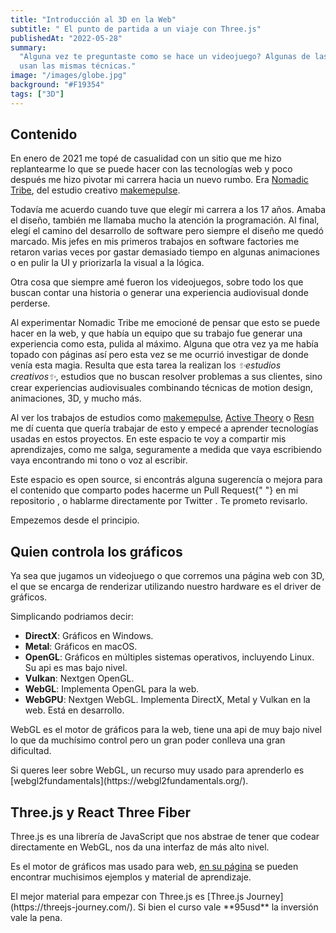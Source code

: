 ```yaml
---
title: "Introducción al 3D en la Web"
subtitle: " El punto de partida a un viaje con Three.js"
publishedAt: "2022-05-28"
summary:
  "Alguna vez te preguntaste como se hace un videojuego? Algunas de las webs que mas impresionan
  usan las mismas técnicas."
image: "/images/globe.jpg"
background: "#F19354"
tags: ["3D"]
---
```


## Contenido

En enero de 2021 me topé de casualidad con un sitio que me hizo replantearme lo que se puede hacer
con las tecnologías web y poco después me hizo pivotar mi carrera hacia un nuevo rumbo. Era
[Nomadic Tribe](https://2019.makemepulse.com/), del estudio creativo
[makemepulse](https://www.makemepulse.com/).

<Figure figcaption="Nomadic Tribe, por Makemepulse">
  <source src="https://i.gyazo.com/f5e0dbc46a5ec4b60d4d82284118e432.mp4" type="video/mp4" />
</Figure>

Todavía me acuerdo cuando tuve que elegír mi carrera a los 17 años. Amaba el diseño, también me
llamaba mucho la atención la programación. Al final, elegí el camino del desarrollo de software pero
siempre el diseño me quedó marcado. Mis jefes en mis primeros trabajos en software factories me
retaron varias veces por gastar demasiado tiempo en algunas animaciones o en pulir la UI y
priorizarla la visual a la lógica.

Otra cosa que siempre amé fueron los videojuegos, sobre todo los que buscan contar una historia o
generar una experiencia audiovisual donde perderse.

Al experimentar Nomadic Tribe me emocioné de pensar que esto se puede hacer en la web, y que había
un equipo que su trabajo fue generar una experiencia como esta, pulida al máximo. Alguna que otra
vez ya me había topado con páginas así pero esta vez se me ocurrió investigar de donde venía esta
magia. Resulta que esta tarea la realizan los _✨estudios creativos✨_, estudios que no buscan
resolver problemas a sus clientes, sino crear experiencias audiovisuales combinando técnicas de
motion design, animaciones, 3D, y mucho más.

Al ver los trabajos de estudios como [makemepulse](https://www.makemepulse.com/),
[Active Theory](https://activetheory.net/) o [Resn](https://resn.co.nz/) me dí cuenta que quería
trabajar de esto y empecé a aprender tecnologías usadas en estos proyectos. En este espacio te voy a
compartir mis aprendizajes, como me salga, seguramente a medida que vaya escribiendo vaya
encontrando mi tono o voz al escribir.

<SideNote variant="disclaimer">
  Este espacio es open source, si encontrás alguna sugerencía o mejora para el contenido que
  comparto podes hacerme un Pull Request{" "}
  <Link href="https://github.com/emaLorenzo/emalorenzo.com" variant="repo">
    en mi repositorio
  </Link>
  , o hablarme directamente por <Link href="https://twitter.com/emalorenzo_" variant="twitter">
    Twitter
  </Link>. Te prometo revisarlo.
</SideNote>

Empezemos desde el principio.

## Quien controla los gráficos

Ya sea que jugamos un videojuego o que corremos una página web con 3D, el que se encarga de
renderizar utilizando nuestro hardware es el driver de gráficos.

Simplicando podriamos decir:

- **DirectX**: Gráficos en Windows.
- **Metal**: Gráficos en macOS.
- **OpenGL**: Gráficos en múltiples sistemas operativos, incluyendo Linux. Su api es mas bajo nivel.
- **Vulkan**: Nextgen OpenGL.
- **WebGL**: Implementa OpenGL para la web.
- **WebGPU**: Nextgen WebGL. Implementa DirectX, Metal y Vulkan en la web. Está en desarrollo.

WebGL es el motor de gráficos para la web, tiene una api de muy bajo nivel lo que da muchísimo
control pero un gran poder conlleva una gran dificultad.

<SideNote>
  Si queres leer sobre WebGL, un recurso muy usado para aprenderlo es
  [webgl2fundamentals](https://webgl2fundamentals.org/).
</SideNote>

## Three.js y React Three Fiber

Three.js es una librería de JavaScript que nos abstrae de tener que codear directamente en WebGL,
nos da una interfaz de más alto nivel.

Es el motor de gráficos mas usado para web, [en su página](https://threejs.org/) se pueden encontrar
muchisimos ejemplos y material de aprendizaje.

<Figure figcaption="RectAreaLight, uno de los ejemplos de la web de Three.js">
  <source src="https://i.gyazo.com/ce72f2fdb4d21c3faf7d1270ba5b7896.mp4" type="video/mp4" />
</Figure>

<SideNote variant="material">
  El mejor material para empezar con Three.js es [Three.js Journey](https://threejs-journey.com/).
  Si bien el curso vale **95usd** la inversión vale la pena.
</SideNote>
